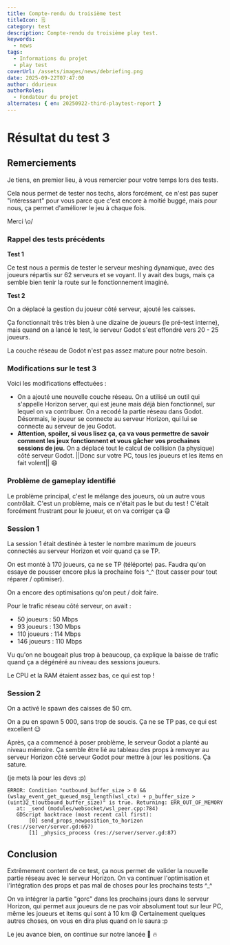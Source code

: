 ```yaml
---
title: Compte-rendu du troisième test
titleIcon: 🗒️
category: test
description: Compte-rendu du troisième play test.
keywords:
  - news
tags:
  - Informations du projet
  - play test
coverUrl: /assets/images/news/debriefing.png
date: 2025-09-22T07:47:00
author: ddurieux
authorRoles:
  - Fondateur du projet
alternates: { en: 20250922-third-playtest-report }
---
```


# Résultat du test 3

## Remerciements

Je tiens, en premier lieu, à vous remercier pour votre temps lors des tests.

Cela nous permet de tester nos techs, alors forcément, ce n'est pas super "intéressant" pour vous parce que c'est encore à moitié buggé, mais pour nous, ça permet d'améliorer le jeu à chaque fois.

Merci \o/

### Rappel des tests précédents

**Test 1**

Ce test nous a permis de tester le serveur meshing dynamique, avec des joueurs répartis sur 62 serveurs et se voyant.
Il y avait des bugs, mais ça semble bien tenir la route sur le fonctionnement imaginé.

**Test 2**

On a déplacé la gestion du joueur côté serveur, ajouté les caisses.

Ça fonctionnait très très bien à une dizaine de joueurs (le pré-test interne), mais quand on a lancé le test, le serveur Godot s'est effondré vers 20 - 25 joueurs.

La couche réseau de Godot n'est pas assez mature pour notre besoin.

### Modifications sur le test 3

Voici les modifications effectuées :

- On a ajouté une nouvelle couche réseau. On a utilisé un outil qui s'appelle Horizon server, qui est jeune mais déjà bien fonctionnel, sur lequel on va contribuer. On a recodé la partie réseau dans Godot. Désormais, le joueur se connecte au serveur Horizon, qui lui se connecte au serveur de jeu Godot.
- **Attention, spoiler, si vous lisez ça, ça va vous permettre de savoir comment les jeux fonctionnent et vous gâcher vos prochaines sessions de jeu.** On a déplacé tout le calcul de collision (la physique) côté serveur Godot. ||Donc sur votre PC, tous les joueurs et les items en fait volent|| 😄

### Problème de gameplay identifié

Le problème principal, c'est le mélange des joueurs, où un autre vous contrôlait.
C'est un problème, mais ce n'était pas le but du test ! C'était forcément frustrant pour le joueur, et on va corriger ça 😄

### Session 1

La session 1 était destinée à tester le nombre maximum de joueurs connectés au serveur Horizon et voir quand ça se TP.

On est monté à 170 joueurs, ça ne se TP (téléporte) pas. Faudra qu'on essaye de pousser encore plus la prochaine fois ^\_^ (tout casser pour tout réparer / optimiser).

On a encore des optimisations qu'on peut / doit faire.

Pour le trafic réseau côté serveur, on avait :

- 50 joueurs : 50 Mbps
- 93 joueurs : 130 Mbps
- 110 joueurs : 114 Mbps
- 146 joueurs : 110 Mbps

Vu qu'on ne bougeait plus trop à beaucoup, ça explique la baisse de trafic quand ça a dégénéré au niveau des sessions joueurs.

Le CPU et la RAM étaient assez bas, ce qui est top !

### Session 2

On a activé le spawn des caisses de 50 cm.

On a pu en spawn 5 000, sans trop de soucis. Ça ne se TP pas, ce qui est excellent 😉

Après, ça a commencé à poser problème, le serveur Godot a planté au niveau mémoire.
Ça semble être lié au tableau des props à renvoyer au serveur Horizon côté serveur Godot pour mettre à jour les positions. Ça sature.

(je mets là pour les devs :p)

```
ERROR: Condition "outbound_buffer_size > 0 && (wslay_event_get_queued_msg_length(wsl_ctx) + p_buffer_size > (uint32_t)outbound_buffer_size)" is true. Returning: ERR_OUT_OF_MEMORY
   at: _send (modules/websocket/wsl_peer.cpp:784)
   GDScript backtrace (most recent call first):
       [0] send_props_newposition_to_horizon (res://server/server.gd:667)
       [1] _physics_process (res://server/server.gd:87)
```

## Conclusion

Extrêmement content de ce test, ça nous permet de valider la nouvelle partie réseau avec le serveur Horizon. On va continuer l'optimisation et l'intégration des props et pas mal de choses pour les prochains tests ^\_^

On va intégrer la partie "gorc" dans les prochains jours dans le serveur Horizon, qui permet aux joueurs de ne pas voir absolument tout sur leur PC, même les joueurs et items qui sont à 10 km 😄
Certainement quelques autres choses, on vous en dira plus quand on le saura :p

Le jeu avance bien, on continue sur notre lancée 🚀 🔥
